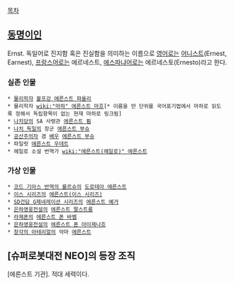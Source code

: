 [[목차]]

== [[동명이인]] ==
Ernst. 독일어로 진지함 혹은 진실함을 의미하는 이름으로 [[영어]]로는 [[어니스트]](Ernest, Earnest), [[프랑스어]]로는 에르네스트, [[에스파냐어]]로는 에르네스토(Ernesto)라고 한다.
=== 실존 인물 ===
 * [[물리학자]] [[볼프강 에른스트 파울리]]
 * 물리학자 [[wiki:"마하" 에른스트 마흐]][* 이름을 딴 단위를 국어표기법에서 마하로 읽도록 정해서 독립항목이 없는 현재 마하로 링크됨]
 * [[나치]]당의 SA 사령관 [[에른스트 룀]]
 * [[나치 독일]]의 장군 [[에른스트 부슈]]
 * [[공산주의자]] 겸 [[배우]] [[에른스트 부슈]]
 * 파일럿 [[에른스트 우데트]]
 * 헤일로 소설 번역가 [[wiki:"에른스트(헤일로)" 에른스트]]
=== 가상 인물 ===
 * [[코드 기아스 반역의 를르슈]]의 [[도로테아 에른스트]]
 * [[이스 시리즈]]의 [[에른스트(이스 시리즈)]]
 * [[SD건담 G제네레이션 시리즈]]의 [[에른스트 예거]]
 * [[은하영웅전설]]의 [[에른스트 팔스트롱]]
 * [[라제폰]]의 [[에른스트 폰 바벰]]
 * [[은하영웅전설]]의 [[에른스트 폰 아이제나흐]]
 * [[창각의 아테리얼]]의 악마 [[에른스트]]

== [슈퍼로봇대전 NEO]의 등장 조직 ==
[에른스트 기관]. 적대 세력이다.
